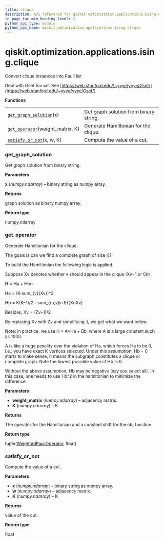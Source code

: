 ```yaml
---
title: clique
description: API reference for qiskit.optimization.applications.ising.clique
in_page_toc_min_heading_level: 2
python_api_type: module
python_api_name: qiskit.optimization.applications.ising.clique
---
```


<span id="module-qiskit.optimization.applications.ising.clique" />

<span id="qiskit-optimization-applications-ising-clique" />

# qiskit.optimization.applications.ising.clique

Convert clique instances into Pauli list

Deal with Gset format. See [https://web.stanford.edu/\~yyye/yyye/Gset/](https://web.stanford.edu/~yyye/yyye/Gset/)

**Functions**

|                                                                                                                                                                 |                                        |
| --------------------------------------------------------------------------------------------------------------------------------------------------------------- | -------------------------------------- |
| [`get_graph_solution`](#qiskit.optimization.applications.ising.clique.get_graph_solution "qiskit.optimization.applications.ising.clique.get_graph_solution")(x) | Get graph solution from binary string. |
| [`get_operator`](#qiskit.optimization.applications.ising.clique.get_operator "qiskit.optimization.applications.ising.clique.get_operator")(weight\_matrix, K)   | Generate Hamiltonian for the clique.   |
| [`satisfy_or_not`](#qiskit.optimization.applications.ising.clique.satisfy_or_not "qiskit.optimization.applications.ising.clique.satisfy_or_not")(x, w, K)       | Compute the value of a cut.            |

### get\_graph\_solution

<Function id="qiskit.optimization.applications.ising.clique.get_graph_solution" name="get_graph_solution" github="https://github.com/qiskit-community/qiskit-aqua/tree/stable/0.8/qiskit/optimization/applications/ising/clique.py" signature="get_graph_solution(x)">
  Get graph solution from binary string.

  **Parameters**

  **x** (*numpy.ndarray*) – binary string as numpy array.

  **Returns**

  graph solution as binary numpy array.

  **Return type**

  numpy.ndarray
</Function>

### get\_operator

<Function id="qiskit.optimization.applications.ising.clique.get_operator" name="get_operator" github="https://github.com/qiskit-community/qiskit-aqua/tree/stable/0.8/qiskit/optimization/applications/ising/clique.py" signature="get_operator(weight_matrix, K)">
  Generate Hamiltonian for the clique.

  The goals is can we find a complete graph of size K?

  To build the Hamiltonian the following logic is applied.

  Suppose Xv denotes whether v should appear in the clique (Xv=1 or 0)n

  H = Ha + Hbn

  Ha = (K-sum\_\{v}\{Xv})^2

  Hb = K(K−1)/2 - sum\_\{(u,v)in E}\{XuXv}

  Besides, Xv = (Zv+1)/2

  By replacing Xv with Zv and simplifying it, we get what we want below.

  Note: in practice, we use H = A\*Ha + Bb, where A is a large constant such as 1000.

  A is like a huge penality over the violation of Ha, which forces Ha to be 0, i.e., you have exact K vertices selected. Under this assumption, Hb = 0 starts to make sense, it means the subgraph constitutes a clique or complete graph. Note the lowest possible value of Hb is 0.

  Without the above assumption, Hb may be negative (say you select all). In this case, one needs to use Hb^2 in the hamiltonian to minimize the difference.

  **Parameters**

  *   **weight\_matrix** (*numpy.ndarray*) – adjacency matrix.
  *   **K** (*numpy.ndarray*) – K

  **Returns**

  The operator for the Hamiltonian and a constant shift for the obj function.

  **Return type**

  tuple([WeightedPauliOperator](qiskit.aqua.operators.legacy.WeightedPauliOperator "qiskit.aqua.operators.legacy.WeightedPauliOperator"), float)
</Function>

### satisfy\_or\_not

<Function id="qiskit.optimization.applications.ising.clique.satisfy_or_not" name="satisfy_or_not" github="https://github.com/qiskit-community/qiskit-aqua/tree/stable/0.8/qiskit/optimization/applications/ising/clique.py" signature="satisfy_or_not(x, w, K)">
  Compute the value of a cut.

  **Parameters**

  *   **x** (*numpy.ndarray*) – binary string as numpy array.
  *   **w** (*numpy.ndarray*) – adjacency matrix.
  *   **K** (*numpy.ndarray*) – K

  **Returns**

  value of the cut.

  **Return type**

  float
</Function>

